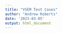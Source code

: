 ```yaml
---
title: "VSEM Test Cases"
author: "Andrew Roberts"
date: '2023-03-05'
output: html_document
---
```


